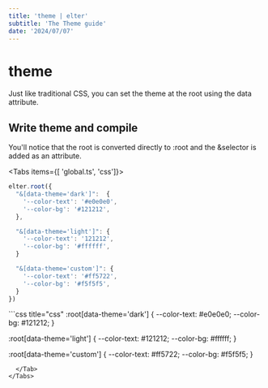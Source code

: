```yaml
---
title: 'theme | elter'
subtitle: 'The Theme guide'
date: '2024/07/07'
---
```


<TocBot />

# theme
Just like traditional CSS, you can set the theme at the root using the data attribute.  

## Write theme and compile
You'll notice that the root is converted directly to :root and the &selector is added as an attribute.

<Tabs items={[ 'global.ts', 'css']}>
  <Tab>
```ts title="global.ts"
elter.root({
  "&[data-theme='dark']":  {
    '--color-text': '#e0e0e0',
    '--color-bg': '#121212',
  },

  "&[data-theme='light']": {
    '--color-text': '121212',
    '--color-bg': '#ffffff',
  }

  "&[data-theme='custom']": {
    '--color-text': '#ff5722',
    '--color-bg': '#f5f5f5',
  }
})
```
  </Tab>
  <Tab>
```css title="css"
:root[data-theme='dark'] {
  --color-text: #e0e0e0;
  --color-bg: #121212;
}

:root[data-theme='light'] {
  --color-text: #121212;
  --color-bg: #ffffff;
}

:root[data-theme='custom'] {
  --color-text: #ff5722;
  --color-bg: #f5f5f5;
}
```
  </Tab>
</Tabs>

